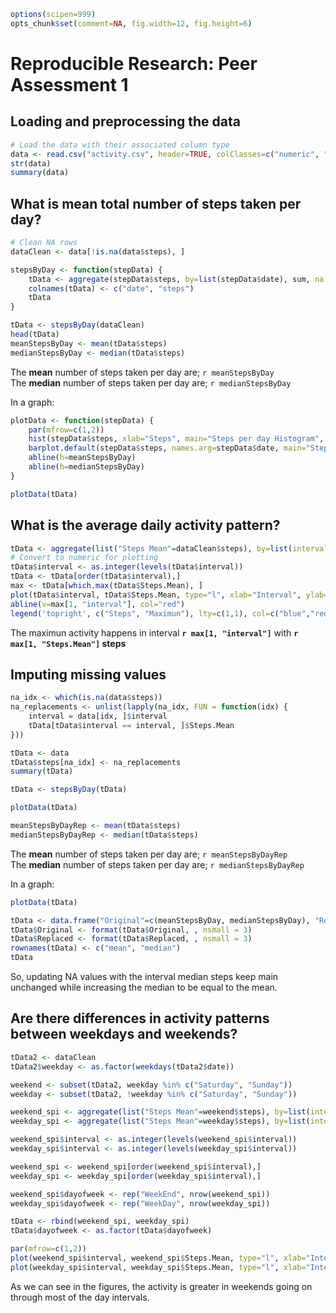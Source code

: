 ```r
options(scipen=999)
opts_chunk$set(comment=NA, fig.width=12, fig.height=6)
```
# Reproducible Research: Peer Assessment 1


## Loading and preprocessing the data
```r
# Load the data with their associated column type
data <- read.csv("activity.csv", header=TRUE, colClasses=c("numeric", "Date", "factor"), stringsAsFactors=FALSE)
str(data)
summary(data)
```

## What is mean total number of steps taken per day?
```r
# Clean NA rows
dataClean <- data[!is.na(data$steps), ]

stepsByDay <- function(stepData) {
    tData <- aggregate(stepData$steps, by=list(stepData$date), sum, na.rm=TRUE)
    colnames(tData) <- c("date", "steps")
    tData
}

tData <- stepsByDay(dataClean)
head(tData)
meanStepsByDay <- mean(tData$steps)
medianStepsByDay <- median(tData$steps)
```
The **mean** number of steps taken per day are; `r meanStepsByDay`  
The **median** number of steps taken per day are; `r medianStepsByDay`

In a graph:

```r

plotData <- function(stepData) {
    par(mfrow=c(1,2))
    hist(stepData$steps, xlab="Steps", main="Steps per day Histogram", breaks=10)
    barplot.default(stepData$steps, names.arg=stepData$date, main="Steps per day", ylab="Steps", xlab="Day" )
    abline(h=meanStepsByDay)
    abline(h=medianStepsByDay)    
}

plotData(tData)
```

## What is the average daily activity pattern?
```r
tData <- aggregate(list("Steps Mean"=dataClean$steps), by=list(interval=dataClean$interval), mean)
# Convert to numeric for plotting
tData$interval <- as.integer(levels(tData$interval))
tData <- tData[order(tData$interval),]
max <- tData[which.max(tData$Steps.Mean), ]
plot(tData$interval, tData$Steps.Mean, type="l", xlab="Interval", ylab="Mean Step", main="Mean steps by interval", col="blue")
abline(v=max[1, "interval"], col="red")
legend('topright', c("Steps", "Maximun"), lty=c(1,1), col=c("blue","red"))
```
The maximun activity happens in interval **`r max[1, "interval"]`** with **`r max[1, "Steps.Mean"]` steps**

## Imputing missing values
```r
na_idx <- which(is.na(data$steps))
na_replacements <- unlist(lapply(na_idx, FUN = function(idx) {
    interval = data[idx, ]$interval
    tData[tData$interval == interval, ]$Steps.Mean
}))

tData <- data
tData$steps[na_idx] <- na_replacements
summary(tData)

tData <- stepsByDay(tData)

plotData(tData)

meanStepsByDayRep <- mean(tData$steps)
medianStepsByDayRep <- median(tData$steps)
```

The **mean** number of steps taken per day are; `r meanStepsByDayRep`  
The **median** number of steps taken per day are; `r medianStepsByDayRep`

In a graph:

```r
plotData(tData)
```
```r
tData <- data.frame("Original"=c(meanStepsByDay, medianStepsByDay), "Replaced"=c(meanStepsByDayRep, medianStepsByDayRep))
tData$Original <- format(tData$Original, , nsmall = 3)
tData$Replaced <- format(tData$Replaced, , nsmall = 3)
rownames(tData) <- c("mean", "median")
tData

```
So, updating NA values with the interval median steps keep main unchanged while increasing the median to be equal to the mean.

## Are there differences in activity patterns between weekdays and weekends?

```r
tData2 <- dataClean
tData2$weekday <- as.factor(weekdays(tData2$date))

weekend <- subset(tData2, weekday %in% c("Saturday", "Sunday"))
weekday <- subset(tData2, !weekday %in% c("Saturday", "Sunday"))

weekend_spi <- aggregate(list("Steps Mean"=weekend$steps), by=list(interval=weekend$interval), mean, na.rm=TRUE)
weekday_spi <- aggregate(list("Steps Mean"=weekday$steps), by=list(interval=weekday$interval), mean, na.rm=TRUE)

weekend_spi$interval <- as.integer(levels(weekend_spi$interval))
weekday_spi$interval <- as.integer(levels(weekday_spi$interval))

weekend_spi <- weekend_spi[order(weekend_spi$interval),]
weekday_spi <- weekday_spi[order(weekday_spi$interval),]

weekend_spi$dayofweek <- rep("WeekEnd", nrow(weekend_spi))
weekday_spi$dayofweek <- rep("WeekDay", nrow(weekday_spi))

tData <- rbind(weekend_spi, weekday_spi)
tData$dayofweek <- as.factor(tData$dayofweek)

par(mfrow=c(1,2))
plot(weekend_spi$interval, weekend_spi$Steps.Mean, type="l", xlab="Interval", ylab="Mean Step", main="Weekend", col="blue")
plot(weekday_spi$interval, weekday_spi$Steps.Mean, type="l", xlab="Interval", ylab="Mean Step", main="Weekday", col="blue")

```
As we can see in the figures, the activity is greater in weekends going on through most of the day intervals.